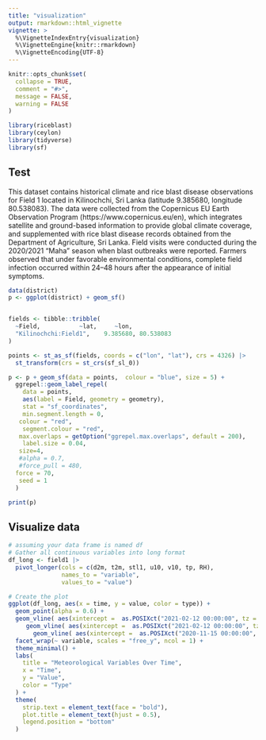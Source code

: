 ```yaml
---
title: "visualization"
output: rmarkdown::html_vignette
vignette: >
  %\VignetteIndexEntry{visualization}
  %\VignetteEngine{knitr::rmarkdown}
  %\VignetteEncoding{UTF-8}
---
```


```r
knitr::opts_chunk$set(
  collapse = TRUE,
  comment = "#>",
  message = FALSE,
  warning = FALSE
)
```

```r
library(riceblast)
library(ceylon)
library(tidyverse)
library(sf)
```


## Test

This dataset contains historical climate and rice blast disease observations for Field 1 located in Kilinochchi, Sri Lanka (latitude 9.385680, longitude 80.538083). The data were collected from the Copernicus EU Earth Observation Program (https://www.copernicus.eu/en), which integrates satellite and ground-based information to provide global climate coverage, and supplemented with rice blast disease records obtained from the Department of Agriculture, Sri Lanka. Field visits were conducted during the 2020/2021 “Maha” season when blast outbreaks were reported. Farmers observed that under favorable environmental conditions, complete field infection occurred within 24–48 hours after the appearance of initial symptoms.

```r
data(district)
p <- ggplot(district) + geom_sf() 


fields <- tibble::tribble( 
  ~Field,           ~lat,     ~lon,
  "Kilinochchi:Field1",    9.385680, 80.538083
)

points <- st_as_sf(fields, coords = c("lon", "lat"), crs = 4326) |>
  st_transform(crs = st_crs(sf_sl_0))

p <- p + geom_sf(data = points,  colour = "blue", size = 5) +
  ggrepel::geom_label_repel(
    data = points,
    aes(label = Field, geometry = geometry),
    stat = "sf_coordinates",
    min.segment.length = 0,
   colour = "red",
    segment.colour = "red",
   max.overlaps = getOption("ggrepel.max.overlaps", default = 200),
    label.size = 0.04,
   size=4,
   #alpha = 0.7,
   #force_pull = 480,
  force = 70,
   seed = 1
  )

print(p)
```

## Visualize data

```r
# assuming your data frame is named df
# Gather all continuous variables into long format
df_long <- field1 |>
  pivot_longer(cols = c(d2m, t2m, stl1, u10, v10, tp, RH),
               names_to = "variable",
               values_to = "value")

# Create the plot
ggplot(df_long, aes(x = time, y = value, color = type)) +
  geom_point(alpha = 0.6) +
  geom_vline( aes(xintercept =  as.POSIXct("2021-02-12 00:00:00", tz = "UTC")), color = "red", linetype = "dashed") +
     geom_vline( aes(xintercept =  as.POSIXct("2021-02-12 00:00:00", tz = "UTC")-(14 * 24 * 60 * 60)), color = "blue", linetype = "dashed") +
       geom_vline( aes(xintercept =  as.POSIXct("2020-11-15 00:00:00", tz = "UTC")), color = "darkgreen", linetype = "dashed") +
  facet_wrap(~ variable, scales = "free_y", ncol = 1) +
  theme_minimal() +
  labs(
    title = "Meteorological Variables Over Time",
    x = "Time",
    y = "Value",
    color = "Type"
  ) +
  theme(
    strip.text = element_text(face = "bold"),
    plot.title = element_text(hjust = 0.5),
    legend.position = "bottom"
  )
```


